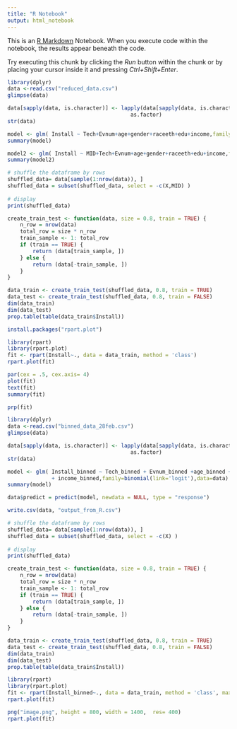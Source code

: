 ---
title: "R Notebook"
output: html_notebook
---

This is an [R Markdown](http://rmarkdown.rstudio.com) Notebook. When you execute code within the notebook, the results appear beneath the code. 

Try executing this chunk by clicking the *Run* button within the chunk or by placing your cursor inside it and pressing *Ctrl+Shift+Enter*. 

```{r}
library(dplyr)
data <-read.csv("reduced_data.csv")
glimpse(data)

```
```{r}
data[sapply(data, is.character)] <- lapply(data[sapply(data, is.character)], 
                                       as.factor)
str(data)
```

```{r}

model <- glm( Install ~ Tech+Evnum+age+gender+raceeth+edu+income,family=binomial(link='logit'),data=data)
summary(model)
```

```{r}
model2 <- glm( Install ~ MID+Tech+Evnum+age+gender+raceeth+edu+income,family=binomial(link='logit'),data=data)
summary(model2)
```
```{r}
# shuffle the dataframe by rows
shuffled_data= data[sample(1:nrow(data)), ]
shuffled_data = subset(shuffled_data, select = -c(X,MID) )
  
# display
print(shuffled_data)

create_train_test <- function(data, size = 0.8, train = TRUE) {
    n_row = nrow(data)
    total_row = size * n_row
    train_sample <- 1: total_row
    if (train == TRUE) {
        return (data[train_sample, ])
    } else {
        return (data[-train_sample, ])
    }
}

data_train <- create_train_test(shuffled_data, 0.8, train = TRUE)
data_test <- create_train_test(shuffled_data, 0.8, train = FALSE)
dim(data_train)
dim(data_test)
prop.table(table(data_train$Install))


```

```{r}
install.packages("rpart.plot")

```
```{r}
library(rpart)
library(rpart.plot)
fit <- rpart(Install~., data = data_train, method = 'class')
rpart.plot(fit)
```
```{r}
par(cex = .5, cex.axis= 4)
plot(fit)
text(fit)
summary(fit)
```

```{r}
prp(fit)
```

```{r}
library(dplyr)
data <-read.csv("binned_data_28feb.csv")
glimpse(data)
```
```{r}
data[sapply(data, is.character)] <- lapply(data[sapply(data, is.character)], 
                                       as.factor)
str(data)

model <- glm( Install_binned ~ Tech_binned + Evnum_binned +age_binned +gender_binned +raceeth_binned +edu_binned 
              + income_binned,family=binomial(link='logit'),data=data)
summary(model)
```


```{r}
data$predict = predict(model, newdata = NULL, type = "response")
```

```{r}
write.csv(data, "output_from_R.csv")
```



```{r}
# shuffle the dataframe by rows
shuffled_data= data[sample(1:nrow(data)), ]
shuffled_data = subset(shuffled_data, select = -c(X) )
  
# display
print(shuffled_data)

create_train_test <- function(data, size = 0.8, train = TRUE) {
    n_row = nrow(data)
    total_row = size * n_row
    train_sample <- 1: total_row
    if (train == TRUE) {
        return (data[train_sample, ])
    } else {
        return (data[-train_sample, ])
    }
}

data_train <- create_train_test(shuffled_data, 0.8, train = TRUE)
data_test <- create_train_test(shuffled_data, 0.8, train = FALSE)
dim(data_train)
dim(data_test)
prop.table(table(data_train$Install))
```


```{r}
library(rpart)
library(rpart.plot)
fit <- rpart(Install_binned~., data = data_train, method = 'class', maxdepth = 3)
rpart.plot(fit)
```
```{r}
png("image.png", height = 800, width = 1400,  res= 400)
rpart.plot(fit)
```



